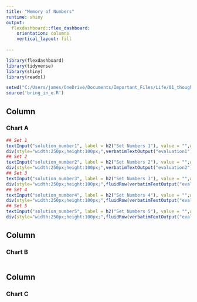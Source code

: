 ```yaml
---
title: "Memory of Numbers"
runtime: shiny
output: 
  flexdashboard::flex_dashboard:
    orientation: columns
    vertical_layout: fill
  
---
```


```r
library(flexdashboard)
library(tidyverse)
library(shiny)
library(readxl)
```

```r
setwd("C:/Users/james/OneDrive/Documents/Important_Files/Life/01_thoughts_self/numberTracker")
source('bring_in_e.R')

```





Column {data-width=333}
-----------------------------------------------------------------------

### Chart A

```r
## Set 1
textInput("solution_number1", label = h2("Set Numbers 1"), value = "",width = "400px")
div(style="width:250px;height:100px;",verbatimTextOutput("evaluation1"))
## Set 2
textInput("solution_number2", label = h2("Set Numbers 2"), value = "",width = "400px")
div(style="width:250px;height:100px;",verbatimTextOutput("evaluation2"))
## Set 3
textInput("solution_number3", label = h2("Set Numbers 3"), value = "",width = "400px")
div(style="width:250px;height:100px;",fluidRow(verbatimTextOutput("evaluation3")))
## Set 4
textInput("solution_number4", label = h2("Set Numbers 4"), value = "",width = "400px")
div(style="width:250px;height:100px;",fluidRow(verbatimTextOutput("evaluation4")))
## Set 5
textInput("solution_number5", label = h2("Set Numbers 5"), value = "",width = "400px")
div(style="width:250px;height:100px;",fluidRow(verbatimTextOutput("evaluation5")))
```

Column {data-width=333}
-----------------------------------------------------------------------

### Chart B

```r

```

Column {data-width=333}
-----------------------------------------------------------------------
### Chart C

```r

```

